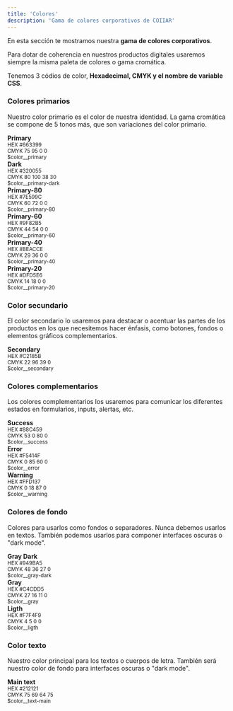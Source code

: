 ```yaml
---
title: 'Colores'
description: 'Gama de colores corporativos de COIIAR'
---
```


En esta sección te mostramos nuestra **gama de colores corporativos**.

Para dotar de coherencia en nuestros productos digitales usaremos siempre la misma paleta de colores o gama cromática.

Tenemos 3 códios de color, **Hexadecimal, CMYK y el nombre de variable CSS**.


### Colores primarios

Nuestro color primario es el color de nuestra identidad. La gama cromática se compone de 5 tonos más, que son variaciones del color primario.

<div class="row mt-4">
    <div class="col-xs-12 col-md-4">
        <div class="card">
            <div class="card-img pt-6 " style="background-color: #663399; border-radius: 6px 6px 0 0;"></div>
            <div class="card-content">
                <strong>Primary</strong><br/>
                <small>HEX #663399</small><br/>
                <small>CMYK 75 95 0 0</small><br/>
                <small>$color__primary</small><br/>
            </div>
        </div>
    </div>
    <div class="col-xs-12 col-md-4">
        <div class="card">
            <div class="card-img pt-6 " style="background-color: #320055; border-radius: 6px 6px 0 0;"></div>
            <div class="card-content">
                <strong>Dark</strong><br/>
                <small>HEX #320055</small><br/>
                <small>CMYK 80 100 38 30</small><br/>
                <small>$color__primary-dark</small><br/>
            </div>
        </div>
    </div>
    <div class="col-xs-12 col-md-4">
        <div class="card">
            <div class="card-img pt-6 " style="background-color: #7E599C; border-radius: 6px 6px 0 0;"></div>
            <div class="card-content">
                <strong>Primary-80</strong><br/>
                <small>HEX #7E599C</small><br/>
                <small>CMYK 60 72 0 0</small><br/>
                <small>$color__primary-80</small><br/>
            </div>
        </div>
    </div>
</div>

<div class="row">
    <div class="col-xs-12 col-md-4">
        <div class="card">
            <div class="card-img pt-6 " style="background-color: #9F82B5; border-radius: 6px 6px 0 0;"></div>
            <div class="card-content">
                <strong>Primary-60</strong><br/>
                <small>HEX #9F82B5</small><br/>
                <small>CMYK 44 54 0 0</small><br/>
                <small>$color__primary-60</small><br/>
            </div>
        </div>
    </div>
    <div class="col-xs-12 col-md-4">
        <div class="card">
            <div class="card-img pt-6 " style="background-color: #BEACCE; border-radius: 6px 6px 0 0;"></div>
            <div class="card-content">
                <strong>Primary-40</strong><br/>
                <small>HEX #BEACCE</small><br/>
                <small>CMYK 29 36 0 0</small><br/>
                <small>$color__primary-40</small><br/>
            </div>
        </div>
    </div>
    <div class="col-xs-12 col-md-4">
        <div class="card">
            <div class="card-img pt-6 " style="background-color: #DFD5E6; border-radius: 6px 6px 0 0;"></div>
            <div class="card-content">
                <strong>Primary-20</strong><br/>
                <small>HEX #DFD5E6</small><br/>
                <small>CMYK 14 18 0 0</small><br/>
                <small>$color__primary-20</small><br/>
            </div>
        </div>
    </div>
    
</div>


### Color secundario

El color secondario lo usaremos para destacar o acentuar las partes de los productos en los que necesitemos hacer énfasis, como botones, fondos o elementos gráficos complementarios.

<div class="row mt-4">
    <div class="col-xs-12 col-md-4">
        <div class="card">
            <div class="card-img pt-6 " style="background-color: #C2185B; border-radius: 6px 6px 0 0;"></div>
            <div class="card-content">
                <strong>Secondary</strong><br/>
                <small>HEX #C2185B</small><br/>
                <small>CMYK 22 96 39 0</small><br/>
                <small>$color__secondary</small><br/>
            </div>
        </div>
    </div>
</div> 


### Colores complementarios

Los colores complementarios los usaremos para comunicar los diferentes estados en formularios, inputs, alertas, etc.

<div class="row mt-4">
    <div class="col-xs-12 col-md-4">
        <div class="card">
            <div class="card-img pt-6 " style="background-color: #88c459; border-radius: 6px 6px 0 0;"></div>
            <div class="card-content">
                <strong>Success</strong><br/>
                <small>HEX #88C459</small><br/>
                <small>CMYK 53 0 80 0</small><br/>
                <small>$color__success</small><br/>
            </div>
        </div>
    </div>
    <div class="col-xs-12 col-md-4">
        <div class="card">
            <div class="card-img pt-6 " style="background-color: #f5414f; border-radius: 6px 6px 0 0;"></div>
            <div class="card-content">
                <strong>Error</strong><br/>
                <small>HEX #F5414F</small><br/>
                <small>CMYK 0 85 60 0</small><br/>
                <small>$color__error</small><br/>
            </div>
        </div>
    </div>
    <div class="col-xs-12 col-md-4">
        <div class="card">
            <div class="card-img pt-6 " style="background-color: #ffd137; border-radius: 6px 6px 0 0;"></div>
            <div class="card-content">
                <strong>Warning</strong><br/>
                <small>HEX #FFD137</small><br/>
                <small>CMYK 0 18 87 0</small><br/>
                <small>$color__warning</small><br/>
            </div>
        </div>
    </div>
</div> 


### Colores de fondo

Colores para usarlos como fondos o separadores. Nunca debemos usarlos en textos. También podemos usarlos para componer interfaces oscuras o "dark mode".

<div class="row mt-4">
    <div class="col-xs-12 col-md-4">
        <div class="card">
            <div class="card-img pt-6 " style="background-color: #949BA5; border-radius: 6px 6px 0 0;"></div>
            <div class="card-content">
                <strong>Gray Dark</strong><br/>
                <small>HEX #949BA5</small><br/>
                <small>CMYK 48 36 27 0</small><br/>
                <small>$color__gray-dark</small><br/>
            </div>
        </div>
    </div>
    <div class="col-xs-12 col-md-4">
        <div class="card">
            <div class="card-img pt-6 " style="background-color: #C4CDD5; border-radius: 6px 6px 0 0;"></div>
            <div class="card-content">
                <strong>Gray</strong><br/>
                <small>HEX #C4CDD5</small><br/>
                <small>CMYK 27 16 11 0</small><br/>
                <small>$color__gray</small><br/>
            </div>
        </div>
    </div>
    <div class="col-xs-12 col-md-4">
        <div class="card">
            <div class="card-img pt-6 " style="background-color: #F7F4F9; border-radius: 6px 6px 0 0;"></div>
            <div class="card-content">
                <strong>Ligth</strong><br/>
                <small>HEX #F7F4F9</small><br/>
                <small>CMYK 4 5 0 0</small><br/>
                <small>$color__ligth</small><br/>
            </div>
        </div>
    </div>
</div> 

### Color texto

Nuestro color principal para los textos o cuerpos de letra. También será nuestro color de fondo para interfaces oscuras o "dark mode".

<div class="row mt-4">
    <div class="col-xs-12 col-md-4">
        <div class="card">
            <div class="card-img pt-6 " style="background-color: #212121; border-radius: 6px 6px 0 0;"></div>
            <div class="card-content">
                <strong>Main text</strong><br/>
                <small>HEX #212121</small><br/>
                <small>CMYK 75 69 64 75</small><br/>
                <small>$color__text-main</small><br/>
            </div>
        </div>
    </div>
</div> 
